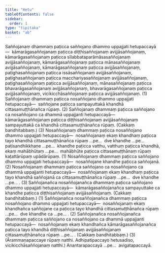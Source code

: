 ```yaml
---
title: "Hetu"
tableOfContents: false
sidebar:
  order: 1
type: "tipitaka"
basket: "ab"
---
```



<DynamicBreadcrumb />

<Division number="1">

<Paragraph number="1322">
Saññojanaṃ dhammaṃ paṭicca saññojano dhammo uppajjati hetupaccayā—  kāmarāgasaññojanaṃ paṭicca diṭṭhisaññojanaṃ avijjāsaññojanaṃ, kāmarāgasaññojanaṃ paṭicca sīlabbataparāmāsasaññojanaṃ avijjāsaññojanaṃ, kāmarāgasaññojanaṃ paṭicca mānasaññojanaṃ avijjāsaññojanaṃ, kāmarāgasaññojanaṃ paṭicca avijjāsaññojanaṃ, paṭighasaññojanaṃ paṭicca issāsaññojanaṃ avijjāsaññojanaṃ, paṭighasaññojanaṃ paṭicca macchariyasaññojanaṃ avijjāsaññojanaṃ, paṭighasaññojanaṃ paṭicca avijjāsaññojanaṃ, mānasaññojanaṃ paṭicca bhavarāgasaññojanaṃ avijjāsaññojanaṃ, bhavarāgasaññojanaṃ paṭicca avijjāsaññojanaṃ, vicikicchāsaññojanaṃ paṭicca avijjāsaññojanaṃ. (1)
</Paragraph>

<Paragraph number="1323">
Saññojanaṃ dhammaṃ paṭicca nosaññojano dhammo uppajjati hetupaccayā—  saññojane paṭicca sampayuttakā khandhā cittasamuṭṭhānañca rūpaṃ. (2)
</Paragraph>

<Paragraph number="1324">
Saññojanaṃ dhammaṃ paṭicca saññojano ca nosaññojano ca dhammā uppajjanti hetupaccayā—  kāmarāgasaññojanaṃ paṭicca diṭṭhisaññojanaṃ avijjāsaññojanaṃ sampayuttakā ca khandhā cittasamuṭṭhānañca rūpaṃ. (Cakkaṃ bandhitabbaṃ.) (3)
</Paragraph>

</Division>
<Division number="2">

<Paragraph number="1325">
Nosaññojanaṃ dhammaṃ paṭicca nosaññojano dhammo uppajjati hetupaccayā—  nosaññojanaṃ ekaṃ khandhaṃ paṭicca tayo khandhā cittasamuṭṭhānañca rūpaṃ …pe…  dve khandhe …pe…  paṭisandhikkhaṇe …pe…  khandhe paṭicca vatthu, vatthuṃ paṭicca khandhā, ekaṃ mahābhūtaṃ …pe…  mahābhūte paṭicca cittasamuṭṭhānaṃ rūpaṃ kaṭattārūpaṃ upādārūpaṃ. (1)
</Paragraph>

<Paragraph number="1326">
Nosaññojanaṃ dhammaṃ paṭicca saññojano dhammo uppajjati hetupaccayā—  nosaññojane khandhe paṭicca saññojanā. (2)
</Paragraph>

<Paragraph number="1327">
Nosaññojanaṃ dhammaṃ paṭicca saññojano ca nosaññojano ca dhammā uppajjanti hetupaccayā—  nosaññojanaṃ ekaṃ khandhaṃ paṭicca tayo khandhā saññojanā ca cittasamuṭṭhānañca rūpaṃ …pe…  dve khandhe …pe… . (3)
</Paragraph>

</Division>
<Division number="3">

<Paragraph number="1328">
Saññojanañca nosaññojanañca dhammaṃ paṭicca saññojano dhammo uppajjati hetupaccayā—  kāmarāgasaññojanañca sampayuttake ca khandhe paṭicca diṭṭhisaññojanaṃ avijjāsaññojanaṃ. (Cakkaṃ bandhitabbaṃ.) (1)
</Paragraph>

<Paragraph number="1329">
Saññojanañca nosaññojanañca dhammaṃ paṭicca nosaññojano dhammo uppajjati hetupaccayā—  nosaññojanaṃ ekaṃ khandhañca saññojane ca paṭicca tayo khandhā cittasamuṭṭhānañca rūpaṃ …pe…  dve khandhe ca …pe… . (2)
</Paragraph>

<Paragraph number="1330">
Saññojanañca nosaññojanañca dhammaṃ paṭicca saññojano ca nosaññojano ca dhammā uppajjanti hetupaccayā—  nosaññojanaṃ ekaṃ khandhañca kāmarāgasaññojanañca paṭicca tayo khandhā diṭṭhisaññojanaṃ avijjāsaññojanaṃ cittasamuṭṭhānañca rūpaṃ …pe… . (Cakkaṃ bandhitabbaṃ.) (3)
</Paragraph>

<Paragraph number="1331">
(Ārammaṇapaccaye rūpaṃ natthi. Adhipatipaccayo hetusadiso, vicikicchāsaññojanaṃ natthi.) Anantarapaccayā …pe…  avigatapaccayā.
</Paragraph>
</Division>